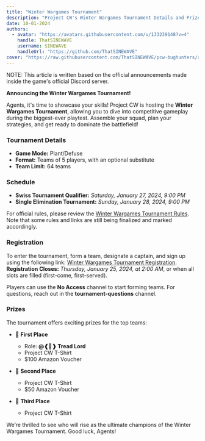 ```yaml
---
title: "Winter Wargames Tournament"
description: "Project CW's Winter Wargames Tournament Details and Prizes"
date: 10-01-2024
authors:
  - avatar: "https://avatars.githubusercontent.com/u/133239148?v=4"
    handle: ThatSINEWAVE
    username: SINEWAVE
    handleUrl: "https://github.com/ThatSINEWAVE"
cover: "https://raw.githubusercontent.com/ThatSINEWAVE/pcw-bughunters/refs/heads/main/images/blogs/Tournament_announcement-1.jpg"
---
```


NOTE: This article is written based on the official announcements made inside the game's official Discord server.

**Announcing the Winter Wargames Tournament!**

Agents, it's time to showcase your skills! Project CW is hosting the **Winter Wargames Tournament**, allowing you to dive into competitive gameplay during the biggest-ever playtest. Assemble your squad, plan your strategies, and get ready to dominate the battlefield!

### Tournament Details
- **Game Mode:** Plant/Defuse
- **Format:** Teams of 5 players, with an optional substitute
- **Team Limit:** 64 teams

### Schedule
- **Swiss Tournament Qualifier:**
  *Saturday, January 27, 2024, 9:00 PM*
- **Single Elimination Tournament:**
  *Sunday, January 28, 2024, 9:00 PM*

For official rules, please review the [Winter Wargames Tournament Rules](https://bit.ly/WWTournament). Note that some rules and links are still being finalized and marked accordingly.

### Registration
To enter the tournament, form a team, designate a captain, and sign up using the following link: [Winter Wargames Tournament Registration](https://bit.ly/WWTRegistration).
**Registration Closes:** *Thursday, January 25, 2024, at 2:00 AM*, or when all slots are filled (first-come, first-served).

Players can use the **No Access** channel to start forming teams. For questions, reach out in the **tournament-questions** channel.

### Prizes
The tournament offers exciting prizes for the top teams:

- 🥇 **First Place**
  - Role: **@❰👑❱ Tread Lord**
  - Project CW T-Shirt
  - $100 Amazon Voucher

- 🥈 **Second Place**
  - Project CW T-Shirt
  - $50 Amazon Voucher

- 🥉 **Third Place**
  - Project CW T-Shirt

We’re thrilled to see who will rise as the ultimate champions of the Winter Wargames Tournament. Good luck, Agents!
